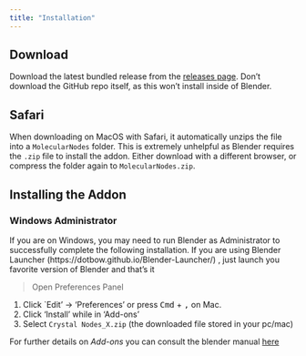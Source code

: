 ```yaml
---
title: "Installation"
---
```


## Download

Download the latest bundled release from the [releases page](https://github.com/giorgioluciano/CrystalNodes/tree/main/CrystalNodes/releases). Don't download the GitHub repo itself, as this won't install inside of Blender.

::: callout-note
# Safari

When downloading on MacOS with Safari, it automatically unzips the file into a `MolecularNodes` folder. This is extremely unhelpful as Blender requires the `.zip` file to install the addon. Either download with a different browser, or compress the folder again to `MolecularNodes.zip`.
:::

## Installing the Addon

::: callout-warning
### Windows Administrator

If you are on Windows, you may need to run Blender as Administrator to successfully complete the following installation. If you are using Blender Launcher (https://dotbow.github.io/Blender-Launcher/) , just launch you favorite version of Blender and that's it
:::

> Open Preferences Panel

1.  Click \`Edit' -\> 'Preferences' or press <kbd>Cmd</kbd> + <kbd> ,</kbd> on Mac.
2.  Click 'Install' while in 'Add-ons'
3.  Select `Crystal Nodes_X.zip` (the downloaded file stored in your pc/mac)

For further details on *Add-ons* you can consult the blender manual [here](https://docs.blender.org/manual/en/latest/editors/preferences/addons.html)
